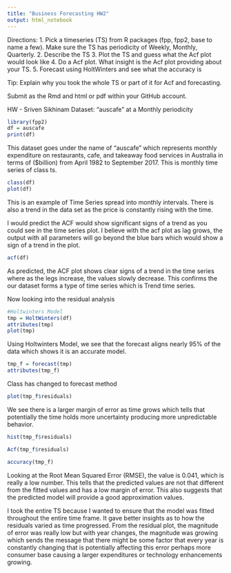 ```yaml
---
title: "Business Forecasting HW2"
output: html_notebook
---
```


Directions:
1. Pick a timeseries (TS) from R packages (fpp, fpp2, base to name a few). Make sure the TS has periodicity of Weekly, Monthly, Quarterly.
2. Describe the TS
3. Plot the TS and guess what the Acf plot would look like
4. Do a Acf plot. What insight is the Acf plot providing about your TS.
5. Forecast using HoltWinters and see what the accuracy is

Tip: Explain why you took the whole TS or part of it for Acf and forecasting.

Submit as the Rmd and html or pdf within your GitHub account.


HW - Sriven Sikhinam
Dataset: "auscafe" at a Monthly periodicity 
```r
library(fpp2)
df = auscafe
print(df)
```
This dataset goes under the name of "auscafe" which represents monthly expenditure on restaurants, cafe, and takeaway food services in Australia in terms of ($billion) from April 1982 to September 2017. This is monthly time series of class ts.
```r
class(df)
plot(df)
```
This is an example of Time Series spread into monthly intervals. There is also a trend in the data set as the price is constantly rising with the time.

I would predict the ACF would show significant signs of a trend as you could see in the time series plot. I believe with the acf plot as lag grows, the output with all parameters will go beyond the blue bars which would show a sign of a trend in the plot.   

```r
acf(df)
```
As predicted, the ACF plot shows clear signs of a trend in the time series where as the legs increase, the values slowly decrease. This confirms the our dataset forms a type of time series which is Trend time series. 


Now looking into the residual analysis 
```r
#Holtwinters Model
tmp = HoltWinters(df)
attributes(tmp)
plot(tmp)
```
Using Holtwinters Model, we see that the forecast aligns nearly 95% of the data which shows it is an accurate model. 

```r
tmp_f = forecast(tmp)
attributes(tmp_f)
```
Class has changed to forecast method 


```r
plot(tmp_f$residuals)
```
We see there is a larger margin of error as time grows which tells that potentially the time holds more uncertainty producing more unpredictable behavior.
```r
hist(tmp_f$residuals)
```
```r
Acf(tmp_f$residuals)
```
```r
accuracy(tmp_f)
```
Looking at the Root Mean Squared Error (RMSE), the value is 0.041, which is really a low number. This tells that the predicted values are not that different from the fitted values and has a low margin of error. This also suggests that the predicted model will provide a good approximation values. 

I took the entire TS because I wanted to ensure that the model was fitted throughout the entire time frame. It gave better insights as to how the residuals varied as time progressed. From the residual plot, the magnitude of error was really low but with year changes, the magnitude was growing which sends the message that there might be some factor that every year is constantly changing that is potentially affecting this error perhaps more consumer base causing a larger expenditures or technology enhancements growing.  
 
